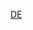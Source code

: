 {{sidebar with collapsible lists
|name = 德国历史
|wraplinks = true
|bodyclass = vcard plainlist
|listtitlestyle = background:black;color:#ffce00;
|groupstyle = background:black;color:#ffce00;
|width = 180px

|above = 历史系列条目
|title = [[德国历史|<span style="color:#ffce00">德国历史</span>]]
|image = [[File:Coat of arms of Germany.svg|90px|1950年来的德意志联邦共和国国徽]]
|titlestyle = background:black;color:#ffce00;

|list1title = 早期历史
|list1 = 
*[[日耳曼人]]
*[[欧洲民族大迁徙|民族大迁徙时期]]
*[[法兰克王国]]
*[[加洛林帝国]]

|list2title = 中世纪
|list2 = 
*[[東法蘭克王國]]
*[[德意志王国]]
*[[神圣罗马帝国]]
*[[哈布斯堡君主國]]
*[[东向移民运动]]
*[[条顿骑士团国]]

|list3title = [[德意志近代史|<span style="color:#ffce00">近代历史</span>]]
|list3 = 
*[[德意志割据|地方割据]]
*[[18世纪德意志历史|18世纪]]
*[[普魯士王國]]
*[[奧地利帝國]]

|list4title =  [[德意志统一|<span style="color:#ffce00">统一</span>]]
|list4 = 
*[[萊茵邦聯]]
*[[德意志邦聯]]
*[[德意志1848年革命]]
*[[德意志关税同盟|关税同盟]]
*[[北德意志邦聯]]

|list5title = [[德意志国|<span style="color:#ffce00">德意志國</span>]]
|list5 = 
*[[德意志帝國]]
<hr />
*[[第一次世界大战期间的德国|第一次世界大战]]
<hr />
* [[魏瑪共和國]]
{{longitem|style=line-height:1.1em; |{{small|{{hlist |[[阿尔萨斯-洛林]] |[[萨尔盆地地区|萨尔]] |[[奧伊彭-馬爾默迪|东比利时]]|[[但澤自由市|但泽]] |[[克萊佩達地區|梅梅尔]] |[[德意志-奧地利共和國|奥地利]] |[[蘇台德地區|苏台德]]}}}} }}
<hr/>
*[[納粹德國]]
{{raise|0.1em|{{small|[[弗伦斯堡政府]]}}}}

|list6title = [[德国历史 (1945–1990)|<span style="color:#ffce00">冷战时期</span>]]
|list6 = 
*{{hlist|[[同盟國軍事佔領德國|军事占领]]|[[德国前东部领土|前东部领土]]}}
*[[第二次世界大战战后对德意志人的驱逐|对德意志人的驱逐]]
*[[西德]]
*[[東德]]
*[[薩爾保護領]]
*[[兩德統一]]

|list7title = 当代
|list7 = 
* [[德国新联邦州|新-{zh-hans:联邦州; zh-hant:邦}-]]
* [[德國歷史 (1990至今)|统一后的历史]]

|list8title =  专题史
|list8 = 
* [[德国历史时间轴|时间轴]]
* [[德国经济史|经济史]]
* {{le|德国军事史|Military history of Germany|军事史}}
* [[德國領土變遷|領土變遷]]
* [[柏林歷史|柏林]]
* {{le|德国女权主义|Feminism in Germany|女权主义}}
* [[德国国名]]
}}<noinclude>

{{Documentation}}

[[Category:各国历史导航模板|DE]]
[[Category:德国历史导航模板| ]]
</noinclude>